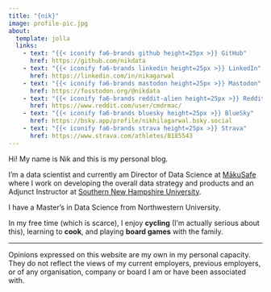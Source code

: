 ```yaml
---
title: "{nik}"
image: profile-pic.jpg
about:
  template: jolla
  links:
    - text: "{{< iconify fa6-brands github height=25px >}} GitHub"
      href: https://github.com/nikdata
    - text: "{{< iconify fa6-brands linkedin height=25px >}} LinkedIn"
      href: https://linkedin.com/in/nikagarwal
    - text: "{{< iconify fa6-brands mastodon height=25px >}} Mastodon"
      href: https://fosstodon.org/@nikdata
    - text: "{{< iconify fa6-brands reddit-alien height=25px >}} Reddit"
      href: https://www.reddit.com/user/cmdrmac/
    - text: "{{< iconify fa6-brands bluesky height=25px >}} BlueSky"
      href: https://bsky.app/profile/nikhilagarwal.bsky.social
    - text: "{{< iconify fa6-brands strava height=25px >}} Strava"
      href: https://www.strava.com/athletes/8185543
---
```


Hi! My name is Nik and this is my personal blog.

I'm a data scientist and currently am Director of Data Science at [MākuSafe](https://www.makusafe.com) where I work on developing the overall data strategy and products and an Adjunct Instructor at [Southern New Hampshire University](https://www.snhu.edu).

I have a Master's in Data Science from Northwestern University.

In my free time (which is scarce), I enjoy **cycling** (I'm actually serious about this), learning to **cook**, and playing **board games** with the family.

---
::: {.disclaimer}
Opinions expressed on this website are my own in my personal capacity. They do not reflect the views of my current employers, previous employers, or of any organisation, company or board I am or have been associated with.
:::

<!-- Source for Iconify: https://github.com/mcanouil/quarto-iconify -->
<!-- More icons https://icon-sets.iconify.design -->



